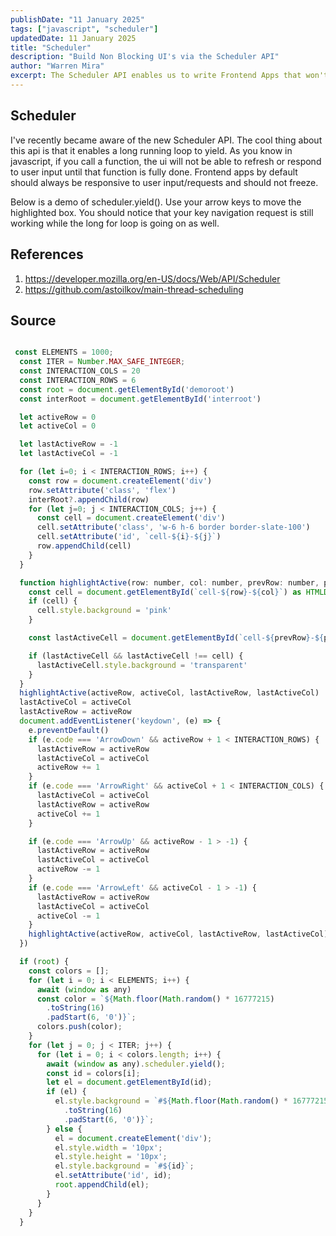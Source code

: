 ```yaml
---
publishDate: "11 January 2025"
tags: ["javascript", "scheduler"]
updatedDate: 11 January 2025
title: "Scheduler"
description: "Build Non Blocking UI's via the Scheduler API"
author: "Warren Mira"
excerpt: The Scheduler API enables us to write Frontend Apps that won't freeze the UI.
---
```



## Scheduler

I've recently became aware of the new Scheduler API. The cool thing about this api is that it enables a long running loop to yield.
As you know in javascript, if you call a function, the ui will not be able to refresh or respond to user input until that function is fully done.
Frontend apps by default should always be responsive to user input/requests and should not freeze.

Below is a demo of scheduler.yield(). Use your arrow keys to move the highlighted box. You should notice that your key navigation request is still
working while the long for loop is going on as well.

<SchedulerDemo />

## References

1. https://developer.mozilla.org/en-US/docs/Web/API/Scheduler
2. https://github.com/astoilkov/main-thread-scheduling

## Source

```javascript

 const ELEMENTS = 1000;
  const ITER = Number.MAX_SAFE_INTEGER;
  const INTERACTION_COLS = 20
  const INTERACTION_ROWS = 6
  const root = document.getElementById('demoroot')
  const interRoot = document.getElementById('interroot')

  let activeRow = 0
  let activeCol = 0

  let lastActiveRow = -1
  let lastActiveCol = -1

  for (let i=0; i < INTERACTION_ROWS; i++) {
    const row = document.createElement('div')
    row.setAttribute('class', 'flex')
    interRoot?.appendChild(row)
    for (let j=0; j < INTERACTION_COLS; j++) {
      const cell = document.createElement('div')
      cell.setAttribute('class', 'w-6 h-6 border border-slate-100')
      cell.setAttribute('id', `cell-${i}-${j}`)
      row.appendChild(cell)
    }
  }

  function highlightActive(row: number, col: number, prevRow: number, prevCol: number) {
    const cell = document.getElementById(`cell-${row}-${col}`) as HTMLDivElement
    if (cell) {
      cell.style.background = 'pink'
    }

    const lastActiveCell = document.getElementById(`cell-${prevRow}-${prevCol}`) as HTMLDivElement

    if (lastActiveCell && lastActiveCell !== cell) {
      lastActiveCell.style.background = 'transparent'
    }
  }
  highlightActive(activeRow, activeCol, lastActiveRow, lastActiveCol)
  lastActiveCol = activeCol
  lastActiveRow = activeRow
  document.addEventListener('keydown', (e) => {
    e.preventDefault()
    if (e.code === 'ArrowDown' && activeRow + 1 < INTERACTION_ROWS) {
      lastActiveRow = activeRow
      lastActiveCol = activeCol
      activeRow += 1
    }
    if (e.code === 'ArrowRight' && activeCol + 1 < INTERACTION_COLS) {
      lastActiveCol = activeCol
      lastActiveRow = activeRow
      activeCol += 1
    }

    if (e.code === 'ArrowUp' && activeRow - 1 > -1) {
      lastActiveRow = activeRow
      lastActiveCol = activeCol
      activeRow -= 1
    }
    if (e.code === 'ArrowLeft' && activeCol - 1 > -1) {
      lastActiveRow = activeRow
      lastActiveCol = activeCol
      activeCol -= 1
    }
    highlightActive(activeRow, activeCol, lastActiveRow, lastActiveCol)
  })

  if (root) {
    const colors = [];
    for (let i = 0; i < ELEMENTS; i++) {
      await (window as any)                                                                                             .yield();
      const color = `${Math.floor(Math.random() * 16777215)
        .toString(16)
        .padStart(6, '0')}`;
      colors.push(color);
    }
    for (let j = 0; j < ITER; j++) {
      for (let i = 0; i < colors.length; i++) {
        await (window as any).scheduler.yield();
        const id = colors[i];
        let el = document.getElementById(id);
        if (el) {
          el.style.background = `#${Math.floor(Math.random() * 16777215)
            .toString(16)
            .padStart(6, '0')}`;
        } else {
          el = document.createElement('div');
          el.style.width = '10px';
          el.style.height = '10px';
          el.style.background = `#${id}`;
          el.setAttribute('id', id);
          root.appendChild(el);
        }
      }
    }
  }


```

